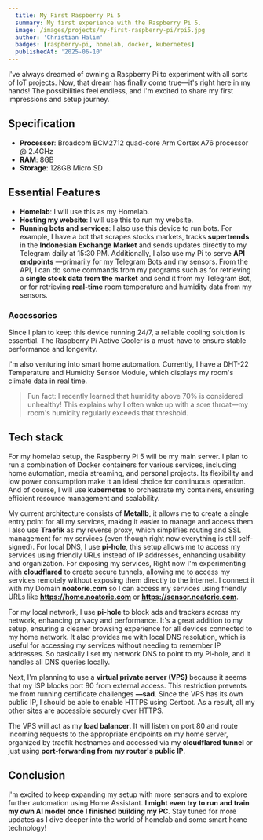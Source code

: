 ```yaml
---
  title: My First Raspberry Pi 5
  summary: My first experience with the Raspberry Pi 5.
  image: /images/projects/my-first-raspberry-pi/rpi5.jpg
  author: 'Christian Halim'
  badges: [raspberry-pi, homelab, docker, kubernetes]
  publishedAt: '2025-06-10'
---
```


I've always dreamed of owning a Raspberry Pi to experiment with all sorts of IoT projects. Now, that dream has finally come true—it's right here in my hands! The possibilities feel endless, and I'm excited to share my first impressions and setup journey.

## Specification

- **Processor**: Broadcom BCM2712 quad-core Arm Cortex A76 processor @ 2.4GHz
- **RAM**: 8GB
- **Storage**: 128GB Micro SD

## Essential Features

- **Homelab**: I will use this as my Homelab.
- **Hosting my website**: I will use this to run my website.
- **Running bots and services**: I also use this device to run bots. For example, I have a bot that scrapes stocks markets, tracks **supertrends** in the **Indonesian Exchange Market** and sends updates directly to my Telegram daily at 15:30 PM.
  <ImageWithLabel
      src="/images/projects/my-first-raspberry-pi/bot_saham.png"
      width="400"
      height="200"
      alt="Yomitan in Action"
      label="Telegram Bot."
  />
  Additionally, I also use my Pi to serve **API endpoints** —primarily for my Telegram Bots and my sensors. From the API, I can do some commands from my programs such as for retrieving a **single stock data from the market** and send it from my Telegram Bot,
  or for retrieving **real-time** room temperature and humidity data from my sensors.

### Accessories

Since I plan to keep this device running 24/7, a reliable cooling solution is essential. The Raspberry Pi Active Cooler is a must-have to ensure stable performance and longevity.

<ImageWithLabel
    src="/images/projects/my-first-raspberry-pi/dht-22.jpg"
    width="300"
    height="200"
    alt="DHT-22 Temperature and Humidity Sensor Module"
    label="DHT-22 Temperature and Humidity Sensor Module"
/>

I'm also venturing into smart home automation. Currently, I have a DHT-22 Temperature and Humidity Sensor Module, which displays my room's climate data in real time.
>Fun fact: I recently learned that humidity above 70% is considered unhealthy! This explains why I often wake up with a sore throat—my room's humidity regularly exceeds that threshold.


## Tech stack

For my homelab setup, the Raspberry Pi 5 will be my main server. I plan to run a combination of Docker containers for various services, including home automation, media streaming, and personal projects. Its flexibility and low power consumption make it an ideal choice for continuous operation. And of course, I will use **kubernetes** to orchestrate my containers, ensuring efficient resource management and scalability.

<ImageWithLabel
    src="/images/projects/my-first-raspberry-pi/architecture.png"
    width="1280"
    height="200"
    alt="Architecture Diagram"
    label="My current homelab architecture."
/>

My current architecture consists of **Metallb**, it allows me to create a single entry point for all my services, making it easier to manage and access them. I also use **Traefik** as my reverse proxy, which simplifies routing and SSL management for my services (even though right now everything is still self-signed). For local DNS, I use **pi-hole**, this setup allows me to access my services using friendly URLs instead of IP addresses, enhancing usability and organization. For exposing my services, Right now I'm experimenting with **cloudflared** to create secure tunnels, allowing me to access my services remotely without exposing them directly to the internet. I connect it with my Domain **noatorie.com** so I can access my services using friendly URLs like **https://home.noatorie.com** or **https://sensor.noatorie.com**.

<ImageWithLabel
    src="/images/projects/my-first-raspberry-pi/portainer.png"
    width="1280"
    height="200"
    alt="Portainer in Action"
    label="Right now, my setup only has one cluster which is my Raspberry Pi 5."
/>

For my local network, I use **pi-hole** to block ads and trackers across my network, enhancing privacy and performance. It's a great addition to my setup, ensuring a cleaner browsing experience for all devices connected to my home network. It also provides me with local DNS resolution, which is useful for accessing my services without needing to remember IP addresses. So basically I set my network DNS to point to my Pi-hole, and it handles all DNS queries locally.

<ImageWithLabel
    src="/images/projects/my-first-raspberry-pi/pi-hole-dns.png"
    width="1280"
    height="200"
    alt="pi-hole in Action"
    label="My main PC network uses Pi-hole local IP 192.168.50.242 as DNS."
/>

Next, I'm planning to use a **virtual private server (VPS)** because it seems that my ISP blocks port 80 from external access. This restriction prevents me from running certificate challenges **—sad**. Since the VPS has its own public IP, I should be able to enable HTTPS using Certbot. As a result, all my other sites are accessible securely over HTTPS.

The VPS will act as my **load balancer**. It will listen on port 80 and route incoming requests to the appropriate endpoints on my home server, organized by traefik hostnames and accessed via my **cloudflared tunnel** or just using **port-forwarding from my router's public IP**.

## Conclusion

I'm excited to keep expanding my setup with more sensors and to explore further automation using Home Assistant. **I might even try to run and train my own AI model once I finished building my PC**. Stay tuned for more updates as I dive deeper into the world of homelab and some smart home technology!

<GiscusMdx locale="en" slug="projects/my-first-rpi5" />
